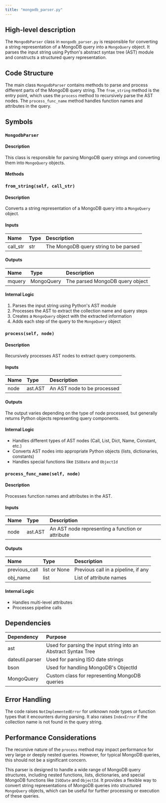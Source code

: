 ```yaml
---
title: "mongodb_parser.py"
---
```


## High-level description
The `MongodbParser` class in `mongodb_parser.py` is responsible for converting a string representation of a MongoDB query into a `MongoQuery` object. It parses the input string using Python's abstract syntax tree (AST) module and constructs a structured query representation.

## Code Structure
The main class `MongodbParser` contains methods to parse and process different parts of the MongoDB query string. The `from_string` method is the entry point, which uses the `process` method to recursively parse the AST nodes. The `process_func_name` method handles function names and attributes in the query.

## Symbols

### `MongodbParser`
#### Description
This class is responsible for parsing MongoDB query strings and converting them into `MongoQuery` objects.

#### Methods

### `from_string(self, call_str)`
#### Description
Converts a string representation of a MongoDB query into a `MongoQuery` object.

#### Inputs
| Name | Type | Description |
|:-----|:-----|:------------|
| call_str | str | The MongoDB query string to be parsed |

#### Outputs
| Name | Type | Description |
|:-----|:-----|:------------|
| mquery | MongoQuery | The parsed MongoDB query object |

#### Internal Logic
1. Parses the input string using Python's AST module
2. Processes the AST to extract the collection name and query steps
3. Creates a `MongoQuery` object with the extracted information
4. Adds each step of the query to the `MongoQuery` object

### `process(self, node)`
#### Description
Recursively processes AST nodes to extract query components.

#### Inputs
| Name | Type | Description |
|:-----|:-----|:------------|
| node | ast.AST | An AST node to be processed |

#### Outputs
The output varies depending on the type of node processed, but generally returns Python objects representing query components.

#### Internal Logic
- Handles different types of AST nodes (Call, List, Dict, Name, Constant, etc.)
- Converts AST nodes into appropriate Python objects (lists, dictionaries, constants)
- Handles special functions like `ISODate` and `ObjectId`

### `process_func_name(self, node)`
#### Description
Processes function names and attributes in the AST.

#### Inputs
| Name | Type | Description |
|:-----|:-----|:------------|
| node | ast.AST | An AST node representing a function or attribute |

#### Outputs
| Name | Type | Description |
|:-----|:-----|:------------|
| previous_call | list or None | Previous call in a pipeline, if any |
| obj_name | list | List of attribute names |

#### Internal Logic
- Handles multi-level attributes
- Processes pipeline calls

## Dependencies
| Dependency | Purpose |
|:-----------|:--------|
| ast | Used for parsing the input string into an Abstract Syntax Tree |
| dateutil.parser | Used for parsing ISO date strings |
| bson | Used for handling MongoDB's ObjectId |
| MongoQuery | Custom class for representing MongoDB queries |

## Error Handling
The code raises `NotImplementedError` for unknown node types or function types that it encounters during parsing. It also raises `IndexError` if the collection name is not found in the query string.

## Performance Considerations
The recursive nature of the `process` method may impact performance for very large or deeply nested queries. However, for typical MongoDB queries, this should not be a significant concern.

This parser is designed to handle a wide range of MongoDB query structures, including nested functions, lists, dictionaries, and special MongoDB functions like `ISODate` and `ObjectId`. It provides a flexible way to convert string representations of MongoDB queries into structured `MongoQuery` objects, which can be useful for further processing or execution of these queries.